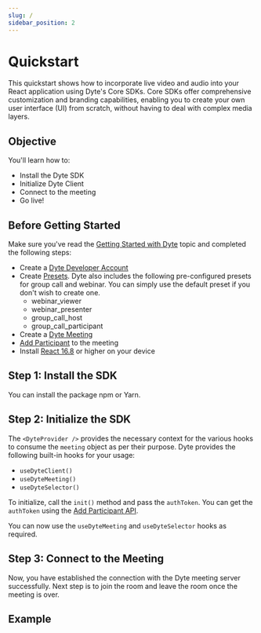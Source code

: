 ```yaml
---
slug: /
sidebar_position: 2
---
```


# Quickstart

This quickstart shows how to incorporate live video and audio into your React application using Dyte's Core SDKs. Core SDKs offer comprehensive customization and branding capabilities, enabling you to create your own user interface (UI) from scratch, without having to deal with complex media layers.

## Objective

You'll learn how to:

- Install the Dyte SDK
- Initialize Dyte Client
- Connect to the meeting
- Go live!

## Before Getting Started

Make sure you've read the [Getting Started with Dyte](/getting-started) topic
and completed the following steps:

- Create a [Dyte Developer Account](https://dev.dyte.io/)
- Create [Presets](https://dev.dyte.io/roles-presets). Dyte also includes the
  following pre-configured presets for group call and webinar. You can simply
  use the default preset if you don't wish to create one.
  - webinar_viewer
  - webinar_presenter
  - group_call_host
  - group_call_participant
- Create a [Dyte Meeting](/api/?v=v2#/operations/create_meeting)
- [Add Participant](/api/?v=v2#/operations/add_participant) to the meeting
- Install [React 16.8](https://reactjs.org/blog/2019/02/06/react-v16.8.0.html) or higher on your device

## Step 1: Install the SDK

You can install the package npm or Yarn.
  

## Step 2: Initialize the SDK
 
The `<DyteProvider />` provides the necessary context for the various hooks to consume the `meeting` object as per their purpose. Dyte provides the following built-in hooks for your usage:

- `useDyteClient()`
- `useDyteMeeting()`
- `useDyteSelector()`
 
To initialize, call the `init()` method and pass the `authToken`. You can get the `authToken` using the [Add Participant API](/api#/operations/add_participant).
 
You can now use the `useDyteMeeting` and `useDyteSelector` hooks as required.

## Step 3: Connect to the Meeting

Now, you have established the connection with the Dyte meeting server successfully. Next step is to join the room and leave the room once the meeting is over.
 

## Example
 